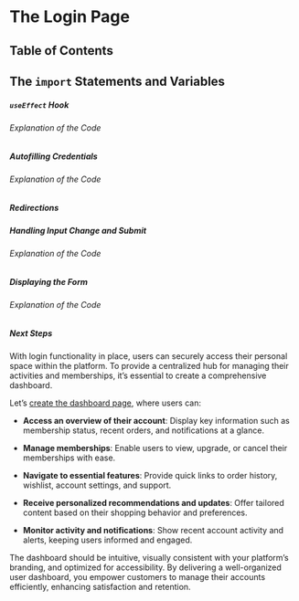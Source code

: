 
# The Login Page

## Table of Contents

## The `import` Statements and Variables

##### `useEffect` Hook

###### Explanation of the Code

##### Autofilling Credentials

###### Explanation of the Code

##### Redirections

##### Handling Input Change and Submit

###### Explanation of the Code

##### Displaying the Form

###### Explanation of the Code

##### Next Steps

With login functionality in place, users can securely access their personal space within the platform. To provide a centralized hub for managing their activities and memberships, it’s essential to create a comprehensive dashboard.

Let’s [create the dashboard page](/ecommerce-platform/creating-the-pages/dashboard/user-dashboard), where users can:

- **Access an overview of their account**:
  Display key information such as membership status, recent orders, and notifications at a glance.

- **Manage memberships**:
  Enable users to view, upgrade, or cancel their memberships with ease.

- **Navigate to essential features**:
  Provide quick links to order history, wishlist, account settings, and support.

- **Receive personalized recommendations and updates**:
  Offer tailored content based on their shopping behavior and preferences.

- **Monitor activity and notifications**:
  Show recent account activity and alerts, keeping users informed and engaged.

The dashboard should be intuitive, visually consistent with your platform’s branding, and optimized for accessibility. By delivering a well-organized user dashboard, you empower customers to manage their accounts efficiently, enhancing satisfaction and retention.

<BackToTop />
